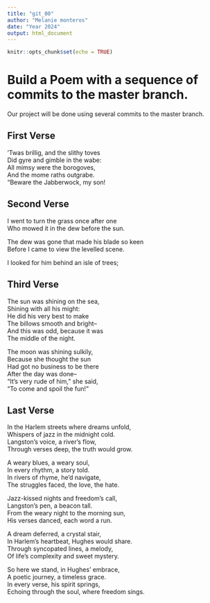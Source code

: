 ```yaml
---
title: "git_00"
author: "Melanie monteros"
date: "Year 2024"
output: html_document
---
```


```r
knitr::opts_chunk$set(echo = TRUE)
```
# Build a Poem with a sequence of commits to the master branch.
Our project will be done using several commits to the master branch.
<!-- Do not modify or change any text in "!--" bracketed areas such as this --- these are instructions to
you, if you change any of this the git program will notice it and compromise your git merging strategy !-->

## First Verse 
<!--Put the first five lines of a poem by Lewis Carrol in this section!-->
’Twas brillig, and the slithy toves  
      Did gyre and gimble in the wabe:  
All mimsy were the borogoves,  
      And the mome raths outgrabe.  
        “Beware the Jabberwock, my son! 


## Second Verse
<!--Put the first five lines of a poem by Robert Frost here!-->
  I went to turn the grass once after one   
Who mowed it in the dew before the sun.   
    
The dew was gone that made his blade so keen    
Before I came to view the levelled scene.    
    
I looked for him behind an isle of trees;    

## Third Verse
<!--Put the first two verses of The Walrus and the Carpenter here!-->
The sun was shining on the sea,    
Shining with all his might:    
He did his very best to make    
The billows smooth and bright--    
And this was odd, because it was    
The middle of the night.  
    
The moon was shining sulkily,    
Because she thought the sun    
Had got no business to be there    
After the day was done--    
"It's very rude of him," she said,    
"To come and spoil the fun!"    

## Last Verse
<!--Put a short poem of your choice 8-20 lines,here!-->
In the Harlem streets where dreams unfold,    
Whispers of jazz in the midnight cold.    
Langston's voice, a river's flow,    
Through verses deep, the truth would grow.    
    
A weary blues, a weary soul,    
In every rhythm, a story told.    
In rivers of rhyme, he'd navigate,    
The struggles faced, the love, the hate.    
    
Jazz-kissed nights and freedom's call,    
Langston's pen, a beacon tall.    
From the weary night to the morning sun,    
His verses danced, each word a run.    
    
A dream deferred, a crystal stair,    
In Harlem's heartbeat, Hughes would share.    
Through syncopated lines, a melody,    
Of life's complexity and sweet mystery.    
    
So here we stand, in Hughes' embrace,    
A poetic journey, a timeless grace.    
In every verse, his spirit springs,    
Echoing through the soul, where freedom sings.   
  
